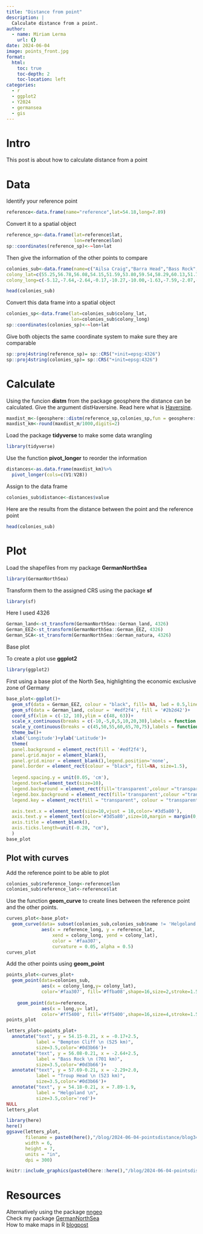 ```yaml
---
title: "Distance from point"
description: |
  Calculate distance from a point.
author:
  - name: Miriam Lerma
    url: {}
date: 2024-06-04
image: points_front.jpg
format:
  html:
    toc: true
    toc-depth: 2
    toc-location: left
categories:
  - r
  - ggplot2
  - Y2024
  - germansea
  - gis
---
```


# Intro

This post is about how to calculate distance from a point

# Data

Identify your reference point

```r
reference<-data.frame(name="reference",lat=54.18,long=7.89)
```

Convert it to a spatial object

```r
reference_sp<-data.frame(lat=reference$lat,
                         lon=reference$lon)
sp::coordinates(reference_sp)<-~lon+lat
```

Then give the information of the other points to compare

```r
colonies_sub<-data.frame(name=c("Ailsa Craig","Barra Head","Bass Rock","Bempton Cliff","Bull Rock","Clare Island", "Fair Isle", "Flannan Isles","Foula","Grassholm Island","Great Saltee", "Helgoland" , "Hermaness", "Ireland’s Eye", "Lambay", "Les Etac/Alderrney","Little Skellig","Mykinesholmur","Noss" ,"Ortac","Rouzic Island","Scar Rocks","St. Kilda","Sula sgeir","Sule Skerry","Sule Stack","Troup Head","Westray"),
colony_lat=c(55.25,56.78,56.08,54.15,51.59,53.80,59.54,58.29,60.13,51.73,52.12,54.18,60.71,53.40,53.49,49.70,51.78,62.10,60.14,49.72,48.90,54.67,57.81,59.10,59.08,59.02,57.69,59.29),
colony_long=c(-5.12,-7.64,-2.64,-0.17,-10.27,-10.00,-1.63,-7.59,-2.07,-5.48,-6.62,7.89,-0.88,-6.06,-6.02,-2.24,-10.51,-7.68,-1.02,-2.29,-3.44,-4.70,-8.56,-6.16,-4.41,-4.51,-2.29,-2.98))
```

```r
head(colonies_sub)
```

Convert this data frame into a spatial object

```r
colonies_sp<-data.frame(lat=colonies_sub$colony_lat,
                        lon=colonies_sub$colony_long)
sp::coordinates(colonies_sp)<-~lon+lat
```

Give both objects the same coordinate system to make sure they are comparable

```r
sp::proj4string(reference_sp)= sp::CRS("+init=epsg:4326")
sp::proj4string(colonies_sp)= sp::CRS("+init=epsg:4326")
```

# Calculate

Using the funcion **distm** from the package geosphere the distance can be calculated. Give the argument distHaversine. Read here what is [Haversine](https://en.wikipedia.org/wiki/Haversine_formula).

```r
maxdist_m<-(geosphere::distm(reference_sp,colonies_sp,fun = geosphere::distHaversine))
maxdist_km<-round(maxdist_m/1000,digits=2)
```

Load the package **tidyverse** to make some data wrangling

```r
library(tidyverse)
```

Use the function **pivot_longer** to reorder the information

```r
distances<-as.data.frame(maxdist_km)%>%
  pivot_longer(cols=c(V1:V28))
```

Assign to the data frame

```r
colonies_sub$distance<-distances$value
```

Here are the results from the distance between the point and the reference point

```r
head(colonies_sub)
```

# Plot

Load the shapefiles from my package **GermanNorthSea**

```r
library(GermanNorthSea)
```

Transform them to the assigned CRS using the package **sf**

```r
library(sf)
```

Here I used 4326

```r
German_land<-st_transform(GermanNorthSea::German_land, 4326)
German_EEZ<-st_transform(GermanNorthSea::German_EEZ, 4326)
German_SCA<-st_transform(GermanNorthSea::German_natura, 4326)
```

Base plot

To create a plot use **ggplot2**

```r
library(ggplot2)
```

First using a base plot of the North Sea, highlighting the economic exclusive zone of Germany

```r
base_plot<-ggplot()+
  geom_sf(data = German_EEZ, colour = "black", fill= NA, lwd = 0.5,linetype="dashed")+
  geom_sf(data = German_land, colour = '#edf2f4', fill = '#2b2d42')+
  coord_sf(xlim = c(-12, 10),ylim = c(48, 63))+
  scale_x_continuous(breaks = c(-10,-5,0,5,10,20,30),labels = function(x) paste0(x, '\u00B0')) +
  scale_y_continuous(breaks = c(45,50,55,60,65,70,75),labels = function(x) paste0(x, '\u00B0'))  +
  theme_bw()+
  xlab('Longitude')+ylab('Latitude')+
  theme(
  panel.background = element_rect(fill = '#edf2f4'),
  panel.grid.major = element_blank(),
  panel.grid.minor = element_blank(),legend.position='none',
  panel.border = element_rect(colour = "black", fill=NA, size=1.5),
  
  legend.spacing.y = unit(0.05, 'cm'),
  legend.text=element_text(size=10),
  legend.background = element_rect(fill='transparent',colour ="transparent"),
  legend.box.background = element_rect(fill='transparent',colour ="transparent"),
  legend.key = element_rect(fill = "transparent", colour = "transparent"),

  axis.text.x = element_text(size=10,vjust = 10,color='#3d5a80'),
  axis.text.y = element_text(color='#3d5a80',size=10,margin = margin(0,-1.00,0,1, unit = 'cm')),
  axis.title = element_blank(),
  axis.ticks.length=unit(-0.20, "cm"),
  )
base_plot
```

## Plot with curves

Add the reference point to be able to plot

```r
colonies_sub$reference_long<-reference$lon
colonies_sub$reference_lat<-reference$lat
```

Use the function **geom_curve** to create lines between the reference point and the other points.

```r
curves_plot<-base_plot+
  geom_curve(data= subset(colonies_sub,colonies_sub$name != 'Helgoland'),
             aes(x = reference_long, y = reference_lat, 
                 xend = colony_long, yend = colony_lat),  
                 color = '#faa307',
                 curvature = 0.05, alpha = 0.5)
curves_plot
```

Add the other points using **geom_point**

```r
points_plot<-curves_plot+
  geom_point(data=colonies_sub,
             aes(x = colony_long,y= colony_lat), 
             color='#faa307', fill='#ffba08',shape=16,size=2,stroke=1.5)+
  
    geom_point(data=reference,
             aes(x = long,y= lat), 
             color='#ff5400', fill='#ff5400',shape=16,size=4,stroke=1.5)
points_plot
```

```r
letters_plot<-points_plot+
  annotate("text", y = 54.15-0.21, x = -0.17+2.5, 
           label = "Bempton Cliff \n (525 km)",
           size=3.5,color='#0d3b66')+
  annotate("text", y = 56.08-0.21, x = -2.64+2.5, 
           label = "Bass Rock \n (701 km)",
           size=3.5,color='#0d3b66')+
  annotate("text", y = 57.69-0.21, x = -2.29+2.0, 
           label = "Troup Head \n (523 km)",
           size=3.5,color='#0d3b66')+
  annotate("text", y = 54.18-0.21, x = 7.89-1.9, 
           label = "Helgoland \n",
           size=3.5,color='red')+
NULL
letters_plot
```

```r
library(here)
here()
ggsave(letters_plot,
       filename = paste0(here(),"/blog/2024-06-04-pointsdistance/blog34.jpg"),
       width = 6, 
       height = 7, 
       units = "in",
       dpi = 300)
```

```r
knitr::include_graphics(paste0(here::here(),"/blog/2024-06-04-pointsdistance/points_export.jpg"))
```

# Resources

Alternatively using the package [nngeo](https://cran.r-project.org/web/packages/nngeo/index.html)\
Check my package [GermanNorthSea](https://www.miriam-lerma.com/posts/2023-06-02-germannorthsea/)\
How to make maps in R [blogpost](https://www.miriam-lerma.com/posts/2023-03-04-mapping-in-r/)
